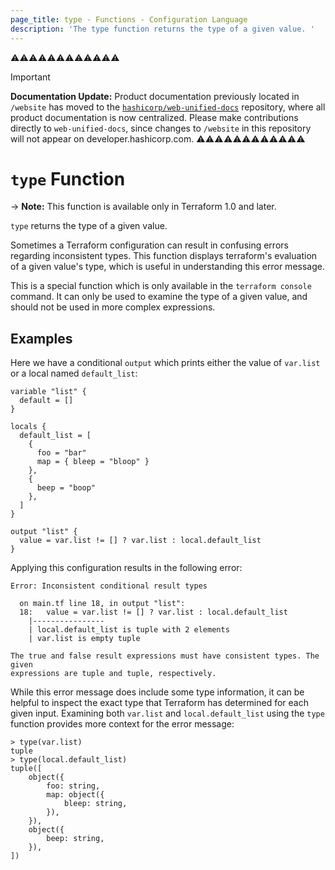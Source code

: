 ```yaml
---
page_title: type - Functions - Configuration Language
description: 'The type function returns the type of a given value. '
---
```


⚠️⚠️⚠️⚠️⚠️⚠️⚠️⚠️⚠️⚠️⚠️⚠️
> [!IMPORTANT]  
> **Documentation Update:** Product documentation previously located in `/website` has moved to the [`hashicorp/web-unified-docs`](https://github.com/hashicorp/web-unified-docs) repository, where all product documentation is now centralized. Please make contributions directly to `web-unified-docs`, since changes to `/website` in this repository will not appear on developer.hashicorp.com.
⚠️⚠️⚠️⚠️⚠️⚠️⚠️⚠️⚠️⚠️⚠️⚠️


# `type` Function

-> **Note:** This function is available only in Terraform 1.0 and later.

`type` returns the type of a given value.

Sometimes a Terraform configuration can result in confusing errors regarding
inconsistent types. This function displays terraform's evaluation of a given
value's type, which is useful in understanding this error message.

This is a special function which is only available in the `terraform console`
command. It can only be used to examine the type of a given value, and should
not be used in more complex expressions.

## Examples

Here we have a conditional `output` which prints either the value of `var.list` or a local named `default_list`:

```hcl
variable "list" {
  default = []
}

locals {
  default_list = [
    {
      foo = "bar"
      map = { bleep = "bloop" }
    },
    {
      beep = "boop"
    },
  ]
}

output "list" {
  value = var.list != [] ? var.list : local.default_list
}
```

Applying this configuration results in the following error:

```
Error: Inconsistent conditional result types

  on main.tf line 18, in output "list":
  18:   value = var.list != [] ? var.list : local.default_list
    |----------------
    | local.default_list is tuple with 2 elements
    | var.list is empty tuple

The true and false result expressions must have consistent types. The given
expressions are tuple and tuple, respectively.
```

While this error message does include some type information, it can be helpful
to inspect the exact type that Terraform has determined for each given input.
Examining both `var.list` and `local.default_list` using the `type` function
provides more context for the error message:

```
> type(var.list)
tuple
> type(local.default_list)
tuple([
    object({
        foo: string,
        map: object({
            bleep: string,
        }),
    }),
    object({
        beep: string,
    }),
])
```
